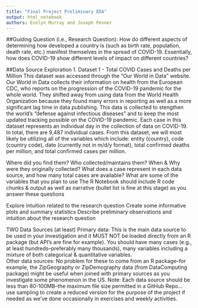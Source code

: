 ```yaml
---
title: "Final Project Preliminary EDA"
output: html_notebook
authors: Evelyn Murray and Joseph Pevner
---
```

##Guiding Question (i.e., Research Question):
How do different aspects of determining how developed a country is (such as birth rate, population, death rate, etc.) manifest themselves in the spread of COVID-19.  Essentially, how does COVID-19 show different levels of impact on different countries?

##Data Source Exploration
1. Dataset 1 - Total COVID Cases and Deaths per Million
This dataset was accessed through the "Our World in Data" website.  Our World in Data collects their information on health from the European CDC, who reports on the progression of the COVID-19 pandemic for the whole world.  They shifted away from using data from the World Health Organization because they found many errors in reporting as well as a more significant lag time in data publishing.  This data is collected to stengthen the world's "defense against infectious diseases" and to keep the most updated tracking possible on the COVID-19 pandemic.  Each case in this dataset represents an individual day in the collection of data on COVID-19.  In total, there are 9,487 individual cases.  From this dataset, we will most likely be utilizing all of the variables which include: entity (country), code (country code), date (currently not in m/d/y format), total confirmed deaths per million, and total confirmed cases per million.

Where did you find them?
Who collected/maintains them?
When & Why were they originally collected?
What does a case represent in each data source, and how many total cases are available?
What are some of the variables that you plan to use
The R Notebook should include R code chunks & output as well as narrative (bullet list is fine at this stage) as you answer these questions

Explore intuition related to the research question
Create some informative plots and summary statistics 
Describe preliminary observations and intuition about the research question

TWO Data Sources (at least)
Primary data:  This is the main data source to be used in your investigation and it MUST NOT be loaded directly from an R package (but API's are fine for example). You should have many cases (e.g., at least hundreds--preferably many thousands), many variables including a mixture of both categorical & quantitative variables.  
Other data sources: No problem for these to come from an R package--for example, the ZipGeography or ZipDemography data (from DataComputing package) might be useful when joined with primary sources as you investigate some phenomenon in the US. 
Note: Each data source should be less than 80-100MB--the maximum file size permitted in a GitHub Repo... use sampling to create a reduced version for the purpose of the project if needed as we've done occasionally in exercises and weekly activities.
